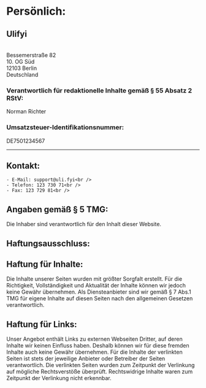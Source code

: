 # Persönlich:
## Ulifyi
  <br />
  Bessemerstraße 82 <br />
  10. OG Süd <br />
  12103 Berlin <br />
  Deutschland <br /> 

  ### __Verantwortlich für redaktionelle Inhalte gemäß § 55 Absatz 2 RStV:__<br />
  Norman Richter

  ### __Umsatzsteuer-Identifikationsnummer:__<br />
  DE7501234567

---

## __Kontakt__:
    - E-Mail: support@uli.fyi<br />
    - Telefon: 123 730 71<br />
    - Fax: 123 729 81<br />

## Angaben gemäß § 5 TMG:
Die Inhaber sind verantwortlich für den Inhalt dieser Website.


## Haftungsausschluss:

## __Haftung für Inhalte:__

Die Inhalte unserer Seiten wurden mit größter Sorgfalt erstellt. Für die Richtigkeit, Vollständigkeit und Aktualität der Inhalte können wir jedoch keine Gewähr übernehmen. Als Diensteanbieter sind wir gemäß § 7 Abs.1 TMG für eigene Inhalte auf diesen Seiten nach den allgemeinen Gesetzen verantwortlich.

## __Haftung für Links:__
Unser Angebot enthält Links zu externen Webseiten Dritter, auf deren Inhalte wir keinen Einfluss haben. Deshalb können wir für diese fremden Inhalte auch keine Gewähr übernehmen. Für die Inhalte der verlinkten Seiten ist stets der jeweilige Anbieter oder Betreiber der Seiten verantwortlich. Die verlinkten Seiten wurden zum Zeitpunkt der Verlinkung auf mögliche Rechtsverstöße überprüft. Rechtswidrige Inhalte waren zum Zeitpunkt der Verlinkung nicht erkennbar.
